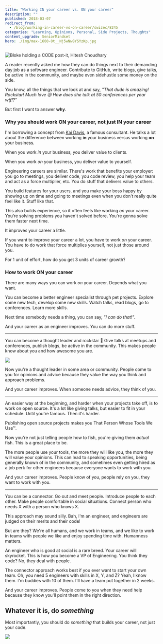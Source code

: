 ```yaml
---
title: "Working IN your career vs. ON your career"
description: ""
published: 2018-03-07
redirect_from:
  - /blog/working-in-career-vs-on-career/swizec/8245
categories: "Learning, Opinions, Personal, Side Projects, Thoughts"
content_upgrade: SeniorMindset
hero: ./img/max-1600-0t__Nj5wNw8YSYzKp.jpg
---
```


![Bloke holding a CODE post-it, Hitesh Choudhary](https://swizec.com/blog/wp-content/uploads/2018/03/hitesh-choudhary-562332-unsplash-1024x683.jpg)

A reader recently asked me how they can do things next to their demanding day job as a software engineer. Contribute to GitHub, write blogs, give talks, be active in the community, and maybe even sidehustle some money on the side.

You know, all the things that we look at and say, _"That dude is amazing! Rockstar! Much love 😍 How does she talk at 50 conferences per year wtf!?"_

But first I want to answer **why**.

### Why you should work ON your career, not just IN your career

I'm borrowing a concept from [Kai Davis](https://kaidavis.com/), a famous consultant. He talks a lot about the difference between working **in** your business versus working **on** your business.

When you work _in_ your business, you deliver value to clients.

When you work _on_ your business, you deliver value to yourself.

Engineering careers are similar. There's work that benefits your employer: you go to meetings, you deliver code, you code review, you help your team and act as a force multiplier, etc. You do stuff that delivers value to others.

You build features for your users, and you make your boss happy by showing up on time and going to meetings even when you don't really quite feel like it. Stuff like that.

This also builds experience, so it often feels like working _on_ your career. You're solving problems you haven't solved before. You're gonna solve them faster next time.

It improves your career a little.

If you want to improve your career a lot, you have to work _on_ your career. You have to do work that force multiplies yourself, not just those around you.

For 1 unit of effort, how do you get 3 units of career growth?

### How to work ON your career

There are many ways you can work _on_ your career. Depends what you want.

You can become a better engineer specialist through pet projects. Explore some new tech, develop some new skills. Watch talks, read blogs, go to conferences. Learn more skills.

Next time somebody needs a thing, you can say, _"I can do that!"_.

And your career as an engineer improves. You can do more stuff.

---

You can become a thought leader and rockstar 🤘 Give talks at meetups and conferences, publish blogs, be active in the community. This makes people know about you and how awesome you are.

[![](./img/max-1600-0t__Nj5wNw8YSYzKp.jpg)](https://medium.com/@swizec/how-to-get-lucky-263c1808f66a)

Now you're a thought leader in some area or community. People come to you for opinions and advice because they value the way you think and approach problems.

And your career improves. When someone needs advice, they think of you.

---

An easier way at the beginning, and harder when your projects take off, is to work on open source. It's a lot like giving talks, but easier to fit in your schedule. Until you're famous. Then it's harder.

Publishing open source projects makes you That Person Whose Tools We Use™.

Now you're not just telling people how to fish, you're giving them _actual_ fish. This is a great place to be.

The more people use your tools, the more they will like you, the more they will value your opinions. This can lead to speaking opportunities, being generally known of in the community, and sometimes even getting hired as a job perk for other engineers because everyone wants to work with you.

And your career improves. People know of you, people rely on you, they want to work with you.

---

You can be a connector. Go out and meet people. Introduce people to each other. Make people comfortable in social situations. Connect person who needs X with a person who knows X.

This approach may sound silly. Bah, I'm an engineer, and engineers are judged on their merits and their code!

But are they? We're all humans, and we work in teams, and we like to work in teams with people we like and enjoy spending time with. Humanness matters.

An engineer who is good at social is a rare breed. Your career will skyrocket. This is how you become a VP of Engineering. You think they code? No, they deal with people.

The connector approach works best if you ever want to start your own team. Oh, you need 5 engineers with skills in X, Y, and Z? Yeah, I know them. I'm buddies with 10 of them. I'll have a team put together in 2 weeks.

And your career improves. People come to you when they need help because they know you'll point them in the right direction.

## Whatever it is, do _something_

Most importantly, you should do _something_ that builds your career, not just your code.

![](./img/media-u0v3z2iQLxyHC-giphy.gif)
